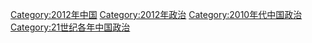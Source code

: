 [[Category:2012年中国|Category:2012年中国]]
[[Category:2012年政治|Category:2012年政治]]
[[Category:2010年代中国政治|Category:2010年代中国政治]]
[[Category:21世纪各年中国政治|Category:21世纪各年中国政治]]